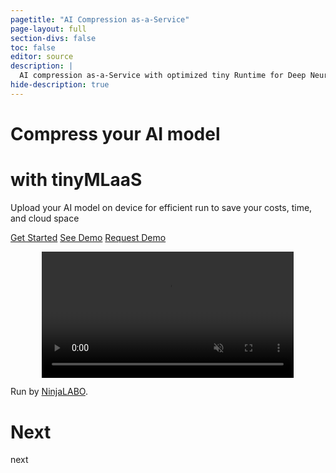 ```yaml
---
pagetitle: "AI Compression as-a-Service"
page-layout: full
section-divs: false
toc: false
editor: source
description: |
  AI compression as-a-Service with optimized tiny Runtime for Deep Neural Network (DNN)
hide-description: true
---
```


::: {.hero-title}

# [Compress your AI model]{#first-headline}
# with tinyMLaaS

Upload your AI model on device for efficient run to save your costs, time, and cloud space

::: {.hero-buttons}
[Get Started](/docs/get-started/index.qmd){.btn-action-primary .btn-action .btn .btn-success .btn-lg role="button"}
[See Demo](/docs/guide/){#btn-guide .btn-action .btn .btn-light .btn-lg role="button"}
[Request Demo](https://forms.gle/zKjaeEzqoVu7a9vQ8){#btn-guide .btn-action .btn .btn-light .btn-lg role="button"}
:::

:::
<video id="myVideo" autoplay muted playsinline loop controls style="width: 80%; height: auto; display: block; margin: 0 auto;">
  <source src="images/mvp2.mp4" type="video/mp4">
</video>

::: {.hero-content}
Run by [NinjaLABO](https://ninjalabo.ai).

# Next
next
:::